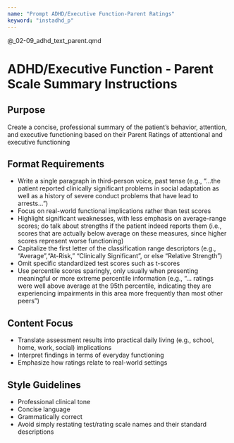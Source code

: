 ```yaml
---
name: "Prompt ADHD/Executive Function-Parent Ratings"
keyword: "instadhd_p"
---
```


@_02-09_adhd_text_parent.qmd

# ADHD/Executive Function - Parent Scale Summary Instructions

## Purpose

Create a concise, professional summary of the patient's behavior, attention, and executive functioning based on their Parent Ratings of attentional and executive functioning

## Format Requirements

- Write a single paragraph in third-person voice, past tense (e.g., "...the patient reported clinically significant problems in social adaptation as well as a history of severe conduct problems that have lead to arrests...")
- Focus on real-world functional implications rather than test scores
- Highlight significant weaknesses, with less emphasis on average-range scores; do talk about strengths if the patient indeed reports them (i.e., scores that are actually below average on these measures, since higher scores represent worse functioning)
- Capitalize the first letter of the classification range descriptors (e.g., "Average","At-Risk," "Clinically Significant", or else "Relative Strength")
- Omit specific standardized test scores such as t-scores
- Use percentile scores sparingly, only usually when presenting meaningful or more extreme percentile information (e.g., "... ratings were well above average at the 95th percentile, indicating they are experiencing impairments in this area more frequently than most other peers")

## Content Focus

- Translate assessment results into practical daily living (e.g., school, home, work, social) implications
- Interpret findings in terms of everyday functioning
- Emphasize how ratings relate to real-world settings

## Style Guidelines

- Professional clinical tone
- Concise language
- Grammatically correct
- Avoid simply restating test/rating scale names and their standard descriptions
